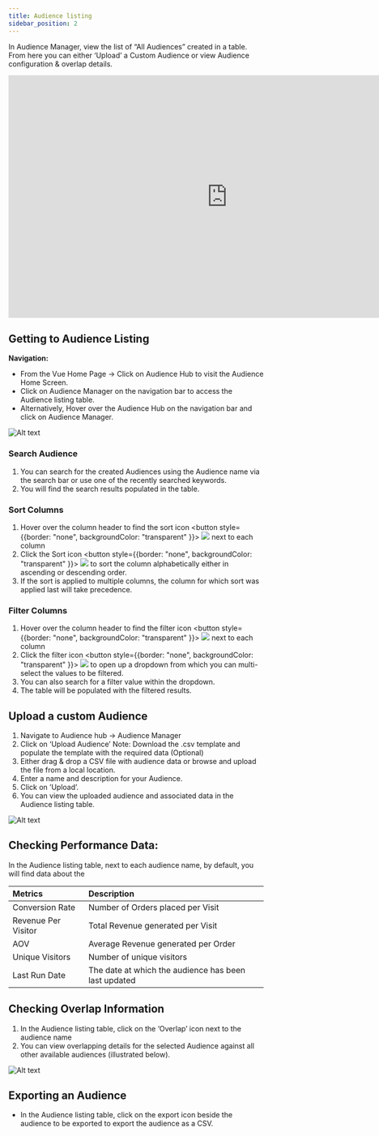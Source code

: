 ```yaml
---
title: Audience listing
sidebar_position: 2
---
```


In Audience Manager, view the list of “All Audiences” created in a table. From here you can either ‘Upload’ a Custom Audience or view Audience configuration & overlap details.

<iframe width="864" height="479" src="https://www.youtube.com/embed/7qAjMuw69Zc" title="Tailored Audience Targeting: Define, Upload, and Customize with Vue.ai | eCommerce Retail" frameborder="0" allow="accelerometer; autoplay; clipboard-write; encrypted-media; gyroscope; picture-in-picture; web-share" referrerpolicy="strict-origin-when-cross-origin" allowfullscreen></iframe>

## Getting to Audience Listing

**Navigation:**

- From the Vue Home Page -> Click on Audience Hub to visit the Audience Home Screen.
- Click on Audience Manager on the navigation bar to access the Audience listing table.
- Alternatively, Hover over the Audience Hub on the navigation bar and click on Audience Manager.

![Alt text](https://d1r1e7xjkfj7nz.cloudfront.net/audience1b.png 'a title')

### Search Audience

1. You can search for the created Audiences using the Audience name via the search bar or use one of the recently searched keywords.
1. You will find the search results populated in the table.

### Sort Columns

1. Hover over the column header to find the sort icon <button style={{border: "none", backgroundColor: "transparent"
   }}> <img src="https://d1r1e7xjkfj7nz.cloudfront.net/Sort.png" /> </button> next to each column
1. Click the Sort icon <button style={{border: "none", backgroundColor: "transparent"
   }}> <img src="https://d1r1e7xjkfj7nz.cloudfront.net/Sort.png" /> </button> to sort the column alphabetically either in ascending or descending order.
1. If the sort is applied to multiple columns, the column for which sort was applied last will take precedence.

### Filter Columns

1. Hover over the column header to find the filter icon <button style={{border: "none", backgroundColor: "transparent"
   }}> <img src="https://d1r1e7xjkfj7nz.cloudfront.net/Filters.png" /> </button> next to each column
1. Click the filter icon <button style={{border: "none", backgroundColor: "transparent"
   }}> <img src="https://d1r1e7xjkfj7nz.cloudfront.net/Filters.png" /> </button> to open up a dropdown from which you can multi-select the values to be filtered.
1. You can also search for a filter value within the dropdown.
1. The table will be populated with the filtered results.

## Upload a custom Audience

1. Navigate to Audience hub -> Audience Manager
1. Click on ‘Upload Audience’ Note: Download the .csv template and populate the template with the required data (Optional)
1. Either drag & drop a CSV file with audience data or browse and upload the file from a local location.
1. Enter a name and description for your Audience.
1. Click on ’Upload’.
1. You can view the uploaded audience and associated data in the Audience listing table.

![Alt text](https://d1r1e7xjkfj7nz.cloudfront.net/audience2b.png 'a title')

## Checking Performance Data:

In the Audience listing table, next to each audience name, by default, you will find data about the

| **Metrics**         | **Description**                                      |
| :------------------ | :--------------------------------------------------- |
| Conversion Rate     | Number of Orders placed per Visit                    |
| Revenue Per Visitor | Total Revenue generated per Visit                    |
| AOV                 | Average Revenue generated per Order                  |
| Unique Visitors     | Number of unique visitors                            |
| Last Run Date       | The date at which the audience has been last updated |

## Checking Overlap Information

1. In the Audience listing table, click on the ‘Overlap’ icon next to the audience name
1. You can view overlapping details for the selected Audience against all other available audiences (illustrated below).

![Alt text](https://d1r1e7xjkfj7nz.cloudfront.net/audience3b.png 'a title')

## Exporting an Audience

- In the Audience listing table, click on the export icon beside the audience to be exported to export the audience as a CSV.
